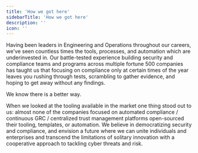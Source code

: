 ```yaml
---
title: 'How we got here'
sidebarTitle: 'How we got here'
description: ''
icon: ''
---
```


Having been leaders in Engineering and Operations throughout our careers, we've seen countless times the tools, processes, and automation which are underinvested in. Our battle-tested experience building security and compliance teams and programs across multiple fortune 500 companies has taught us that focusing on compliance only at certain times of the year leaves you rushing through tests, scrambling to gather evidence, and hoping to get away without any findings. 

We know there is a better way.

When we looked at the tooling available in the market one thing stood out to us: almost none of the companies focused on automated compliance / continuous GRC / centralized trust management platforms open-sourced their tooling, templates, or automation. We believe in democratizing security and compliance, and envision a future where we can unite individuals and enterprises and transcend the limitations of solitary innovation with a cooperative approach to tackling cyber threats and risk.